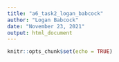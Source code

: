 ```yaml
---
title: "a6_task2_logan_babcock"
author: "Logan Babcock"
date: "November 23, 2021"
output: html_document
---
```


```r
knitr::opts_chunk$set(echo = TRUE)
```

